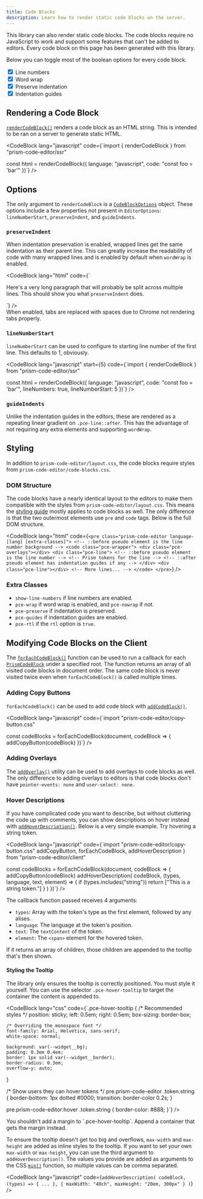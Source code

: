 ```yaml
---
title: Code Blocks
description: Learn how to render static code blocks on the server.
---
```



This library can also render static code blocks. The code blocks require no JavaScript to work and support some features that can't be added to editors. Every code block on this page has been generated with this library.

Below you can toggle most of the boolean options for every code block.

<div class="not-content">
	<label>
		<input type="checkbox" checked /> Line numbers<br />
	</label>
	<label>
		<input type="checkbox" checked /> Word wrap<br />
	</label>
	<label>
		<input type="checkbox" checked /> Preserve indentation<br />
	</label>
	<label>
		<input type="checkbox" checked /> Indentation guides<br />
	</label>
</div>

## Rendering a Code Block

[`renderCodeBlock()`](/api-reference/ssr/f-rendercodeblock) renders a code block as an HTML string. This is intended to be ran on a server to generate static HTML.

<CodeBlock lang="javascript" code={`import { renderCodeBlock } from "prism-code-editor/ssr"

const html = renderCodeBlock({
	language: "javascript",
	code: "const foo = 'bar'"
})`} />

## Options

The only argument to `renderCodeBlock` is a [`CodeBlockOptions`](/api-reference/ssr/t-codeblockoptions) object. These options include a few properties not present in `EditorOptions`: `lineNumberStart`, `preserveIndent`, and `guideIndents`.

### `preserveIndent`

When indentation preservation is enabled, wrapped lines get the same indentation as their parent line. This can greatly increase the readability of code with many wrapped lines and is enabled by default when `wordWrap` is enabled.

<CodeBlock lang="html" code={`<p>
	Here's a very long paragraph that will probably be split across multiple lines. This should show you what <code>preserveIndent</code> does.
</p>`} />

<Aside type="note">
	When enabled, tabs are replaced with spaces due to Chrome not rendering tabs properly.
</Aside>

### `lineNumberStart`

`lineNumberStart` can be used to configure to starting line number of the first line. This defaults to 1, obviously.

<CodeBlock lang="javascript" start={5} code={`import { renderCodeBlock } from "prism-code-editor/ssr"

const html = renderCodeBlock({
	language: "javascript",
	code: "const foo = 'bar'",
	lineNumbers: true,
	lineNumberStart: 5
})`} />

### `guideIndents`

Unlike the indentation guides in the editors, these are rendered as a repeating linear gradient on `.pce-line::after`. This has the advantage of not requiring any extra elements and supporting `wordWrap`.

## Styling

In addition to `prism-code-editor/layout.css`, the code blocks require styles from `prism-code-editor/code-blocks.css`.

### DOM Structure

The code blocks have a nearly identical layout to the editors to make them compatible with the styles from `prism-code-editor/layout.css`. This means the [styling guide](/guides/styling) mostly applies to code blocks as well. The only difference is that the two outermost elements use `pre` and `code` tags. Below is the full DOM structure.

<CodeBlock lang="html" code={`<pre class="prism-code-editor language-[lang] [extra-classes]">
	<!-- ::before pseudo element is the line number background -->
	<code class="pce-wrapper">
		<div class="pce-overlays"></div>
		<div class="pce-line">
			<!-- ::before pseudo element is the line number -->
			<!-- Prism tokens for the line -->
			<!-- ::after pseudo element has indentation guides if any -->
		</div>
		<div class="pce-line"></div>
		<!-- More lines... -->
	</code>
</pre>`} />

### Extra Classes

- `show-line-numbers` if line numbers are enabled.
- `pce-wrap` if word wrap is enabled, and `pce-nowrap` if not.
- `pce-preserve` if indentation is preserved.
- `pce-guides` if indentation guides are enabled.
- `pce-rtl` if the `rtl` option is `true`.

## Modifying Code Blocks on the Client

The [`forEachCodeBlock()`](/api-reference/client/f-foreachcodeblock) function can be used to run a callback for each [`PrismCodeBlock`](/api-reference/client/t-prismcodeblock) under a specified root. The function returns an array of all visited code blocks in document order. The same code block is never visited twice even when `forEachCodeBlock()` is called multiple times.

### Adding Copy Buttons

`forEachCodeBlock()` can be used to add code block with [`addCodeBlock()`](/api-reference/client/f-addcopybutton).

<CodeBlock lang="javascript" code={`import "prism-code-editor/copy-button.css"

const codeBlocks = forEachCodeBlock(document, codeBlock => {
	addCopyButton(codeBlock)
})`} />

### Adding Overlays

The [`addOverlay()`](/api-reference/utils/f-addoverlay) utility can be used to add overlays to code blocks as well. The only difference to adding overlays to editors is that code blocks don't have `pointer-events: none` and `user-select: none`.

### Hover Descriptions

If you have complicated code you want to describe, but without cluttering the code up with comments, you can show descriptions on hover instead with [`addHoverDescription()`](/api-reference/client/f-addhoverdescription). Below is a very simple example. Try hovering a string token.

<CodeBlock lang="javascript" code={`import "prism-code-editor/copy-button.css"
	addCopyButton,
	forEachCodeBlock,
	addHoverDescription
} from "prism-code-editor/client"

const codeBlocks = forEachCodeBlock(document, codeBlock => {
	addCopyButton(codeBlock)
	addHoverDescription(
		codeBlock,
		(types, language, text, element) => {
			if (types.includes("string")) return ["This is a string token."]
		}
	)
})`} />

The callback function passed receives 4 arguments:

- `types`: Array with the token's type as the first element, followed by any alises.
- `language`: The language at the token's position.
- `text`: The `textContent` of the token.
- `element`: The `<span>` element for the hovered token.

If it returns an array of children, those children are appended to the tooltip that's then shown.

#### Styling the Tooltip

The library only ensures the tooltip is correctly positioned. You must style it yourself. You can use the selector `.pce-hover-tooltip` to target the container the content is appended to.

<CodeBlock lang="css" code={`.pce-hover-tooltip {
	/* Recommended styles */
	position: sticky;
	left: 0.5em;
	right: 0.5em;
	box-sizing: border-box;

	/* Overriding the monospace font */
	font-family: Arial, Helvetica, sans-serif;
	white-space: normal;

	background: var(--widget__bg);
	padding: 0.3em 0.4em;
	border: 1px solid var(--widget__border);
	border-radius: 0.3em;
	overflow-y: auto;
}

/* Show users they can hover tokens */
pre.prism-code-editor .token.string {
	border-bottom: 1px dotted #0000;
	transition: border-color 0.2s;
}

pre.prism-code-editor:hover .token.string {
	border-color: #888;
}`} />

<Aside type="note">
	You shouldn't add a margin to `.pce-hover-tooltip`. Append a container that gets the margin instead.
</Aside>

To ensure the tooltip doesn't get too big and overflows, `max-width` and `max-height` are added as inline styles to the tooltip. If you want to set your own `max-width` or `max-height`, you can use the third argument to `addHoverDescription()`. The values you provide are added as arguments to the CSS [`min()`](https://developer.mozilla.org/en-US/docs/Web/CSS/min) function, so multiple values can be comma separated.

<CodeBlock lang="javascript" code={`addHoverDescription(
	codeBlock,
	(types) => { ... },
	{
		maxWidth: "40ch",
		maxHeight: "20em, 300px"
	}
)`} />
